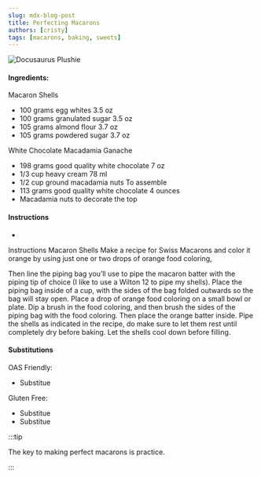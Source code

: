 ```yaml
---
slug: mdx-blog-post
title: Perfecting Macarons 
authors: [cristy]
tags: [macarons, baking, sweets]
---
```


![Docusaurus Plushie](./macarons.jpeg)
<!--truncate-->
#### Ingredients:
Macaron Shells
- 100 grams egg whites 3.5 oz 
- 100 grams granulated sugar 3.5 oz
- 105 grams almond flour 3.7 oz
- 105 grams powdered sugar 3.7 oz

White Chocolate Macadamia Ganache
- 198 grams good quality white chocolate 7 oz
- 1/3 cup heavy cream 78 ml
- 1/2 cup ground macadamia nuts
To assemble
- 113  grams good quality white chocolate 4 ounces
- Macadamia nuts to decorate the top
#### Instructions
- 
Instructions
Macaron Shells
Make a recipe for Swiss Macarons and color it orange by using just one or two drops of orange food coloring,

Then line the piping bag you’ll use to pipe the macaron batter with the piping tip of choice (I like to use a Wilton 12 to pipe my shells).
Place the piping bag inside of a cup, with the sides of the bag folded outwards so the bag will stay open.
Place a drop of orange food coloring on a small bowl or plate.
Dip a brush in the food coloring, and then brush the sides of the piping bag with the food coloring.
Then place the orange batter inside.
Pipe the shells as indicated in the recipe, do make sure to let them rest until completely dry before baking.
Let the shells cool down before filling.

#### Substitutions
OAS Friendly: 
- Substitue 

Gluten Free: 
- Substitue 
- Substitue

:::tip

The key to making perfect macarons is practice. 

:::
